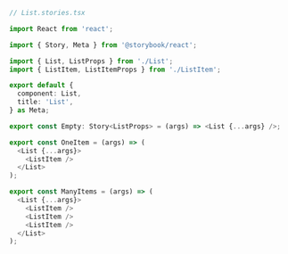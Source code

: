 ```ts
// List.stories.tsx

import React from 'react';

import { Story, Meta } from '@storybook/react';

import { List, ListProps } from './List';
import { ListItem, ListItemProps } from './ListItem';

export default {
  component: List,
  title: 'List',
} as Meta;

export const Empty: Story<ListProps> = (args) => <List {...args} />;

export const OneItem = (args) => (
  <List {...args}>
    <ListItem />
  </List>
);

export const ManyItems = (args) => (
  <List {...args}>
    <ListItem />
    <ListItem />
    <ListItem />
  </List>
);
```

